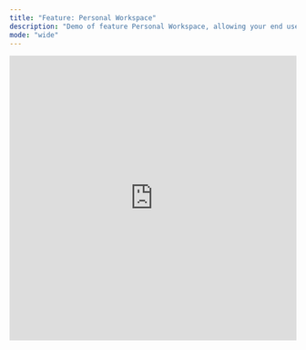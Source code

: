```yaml
---
title: "Feature: Personal Workspace"
description: "Demo of feature Personal Workspace, allowing your end users to customize dashboards and reports within your application"
mode: "wide"
---
```


<iframe
  width="100%"
  height="500"
  src="https://www.youtube.com/embed/hj7VJSC_LyU"
  title="YouTube video player"
  frameBorder="0"
  allow="accelerometer; autoplay; clipboard-write; encrypted-media; gyroscope; picture-in-picture"
  allowFullScreen
></iframe>